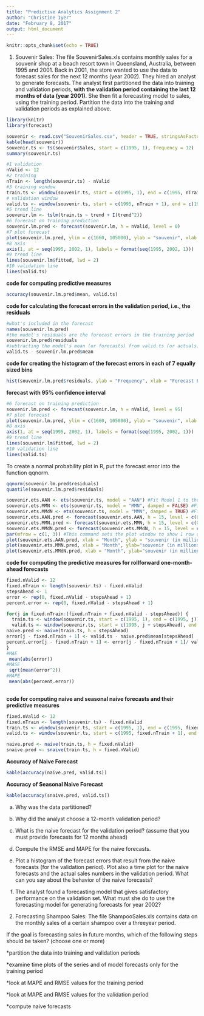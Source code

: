 ```yaml
---
title: "Predictive Analytics Assignment 2"
author: "Christine Iyer"
date: "February 8, 2017"
output: html_document
---
```


```r
knitr::opts_chunk$set(echo = TRUE)
```

1. Souvenir Sales: The file SouvenirSales.xls contains monthly sales for a souvenir shop at a beach resort town in Queensland, Australia, between 1995 and 2001. Back in 2001, the store wanted to use the data to forecast sales for the next 12 months (year 2002). They hired an analyst to generate forecasts. The analyst first partitioned the data into training and validation periods, **with the validation period containing the last 12 months of data (year 2001)**. She then fit a forecasting model to sales, using the training period. Partition the data into the training and validation periods as explained above. 

```r
library(knitr)
library(forecast)
```

```r
souvenir <- read.csv("SouvenirSales.csv", header = TRUE, stringsAsFactors = FALSE)
kable(head(souvenir))
souvenir.ts <- ts(souvenir$Sales, start = c(1995, 1), frequency = 12)
summary(souvenir.ts)
```

```r
#1 validation
nValid <- 12 
#2 training
nTrain <- length(souvenir.ts) - nValid 
#3 training window
train.ts <- window(souvenir.ts, start = c(1995, 1), end = c(1995, nTrain)) 
# validation window
valid.ts <- window(souvenir.ts, start = c(1995, nTrain + 1), end = c(1995, nTrain + nValid)) 
#5 trend line
souvenir.lm <- tslm(train.ts ~ trend + I(trend^2)) 
#6 forecast on training prediction
souvenir.lm.pred <- forecast(souvenir.lm, h = nValid, level = 0)
#7 plot forecast
plot(souvenir.lm.pred, ylim = c(1660, 105000), ylab = "souvenir", xlab = "Time", bty = "l", xaxt = "n", xlim = c(1995,2002.25), main ="", flty = 2)
#8 axis
axis(1, at = seq(1995, 2002, 1), labels = format(seq(1995, 2002, 1)))
#9 trend line
lines(souvenir.lm$fitted, lwd = 2)
#10 validation line
lines(valid.ts)
```

**code for computing predictive measures**

```r
accuracy(souvenir.lm.pred$mean, valid.ts)
```

**code for calculating the forecast errors in the validation period, i.e., the residuals**

```r
#what's included in the forecast
names(souvenir.lm.pred) 
#the model's residuals are the forecast errors in the training period
souvenir.lm.pred$residuals 
#subtracting the model's mean (or forecasts) from valid.ts (or actuals) in the validation period gives the forecast errors in the validation period
valid.ts - souvenir.lm.pred$mean
```


**code for creating the histogram of the forecast errors in each of 7 equally sized bins**
```r
hist(souvenir.lm.pred$residuals, ylab = "Frequency", xlab = "Forecast Error", bty = "l", main ="") 
```

**forecast with 95% confidence interval**

```r
#6 forecast on training prediction
souvenir.lm.pred <- forecast(souvenir.lm, h = nValid, level = 95)
#7 plot forecast
plot(souvenir.lm.pred, ylim = c(1660, 105000), ylab = "souvenir", xlab = "Time", bty = "l", xaxt = "n", xlim = c(1995,2002.25), main ="", flty = 2)
#8 axis
axis(1, at = seq(1995, 2002, 1), labels = format(seq(1995, 2002, 1)))
#9 trend line
lines(souvenir.lm$fitted, lwd = 2)
#10 validation line
lines(valid.ts)
```

To create a normal probability plot in R, put the forecast error into the function qqnorm.

```r
qqnorm(souvenir.lm.pred$residuals)
quantile(souvenir.lm.pred$residuals)
```

```r
souvenir.ets.AAN <- ets(souvenir.ts, model = "AAN") #Fit Model 1 to the time series. 
souvenir.ets.MMN <- ets(souvenir.ts, model = "MMN", damped = FALSE) #Fit Model 2. 
souvenir.ets.MMdN <- ets(souvenir.ts, model = "MMN", damped = TRUE) #Fit Model 3. 
souvenir.ets.AAN.pred <- forecast(souvenir.ets.AAN, h = 15, level = c(0.2, 0.4, 0.6, 0.8)) 
souvenir.ets.MMN.pred <- forecast(souvenir.ets.MMN, h = 15, level = c(0.2, 0.4, 0.6, 0.8)) 
souvenir.ets.MMdN.pred <- forecast(souvenir.ets.MMdN, h = 15, level = c(0.2, 0.4, 0.6, 0.8)) 
par(mfrow = c(1, 3)) #This command sets the plot window to show 1 row of 3 plots. 
plot(souvenir.ets.AAN.pred, xlab = "Month", ylab = "souvenir (in millions)", ylim = c(1660, 105000)) 
plot(souvenir.ets.MMN.pred, xlab = "Month", ylab="souvenir (in millions)", ylim = c(1660, 105000)) 
plot(souvenir.ets.MMdN.pred, xlab = "Month", ylab="souvenir (in millions)", ylim = c(1660, 105000))
```

     

**code for computing the predictive measures for rollforward one-month-ahead forecasts**

```r
fixed.nValid <- 12
fixed.nTrain <- length(souvenir.ts) - fixed.nValid
stepsAhead <- 1
error <- rep(0, fixed.nValid - stepsAhead + 1)
percent.error <- rep(0, fixed.nValid - stepsAhead + 1)

for(j in fixed.nTrain:(fixed.nTrain + fixed.nValid - stepsAhead)) { 
  train.ts <- window(souvenir.ts, start = c(1995, 1), end = c(1995, j))
  valid.ts <- window(souvenir.ts, start = c(1995, j + stepsAhead), end = c(1995, j + stepsAhead)) 
naive.pred <- naive(train.ts, h = stepsAhead)   
error[j - fixed.nTrain + 1] <- valid.ts - naive.pred$mean[stepsAhead]
percent.error[j - fixed.nTrain + 1] <- error[j - fixed.nTrain + 1]/ valid.ts 
}
#MAE
 mean(abs(error))
#MASE 
 sqrt(mean(error^2))
#MAPE 
 mean(abs(percent.error))
  
```


**code for computing naive and seasonal naive forecasts and their predictive measures**

```r
fixed.nValid <- 12 
fixed.nTrain <- length(souvenir.ts) - fixed.nValid
train.ts <- window(souvenir.ts, start = c(1995, 1), end = c(1995, fixed.nTrain)) 
valid.ts <- window(souvenir.ts, start = c(1995, fixed.nTrain + 1), end = c(1995, fixed.nTrain + fixed.nValid)) 
```

```r
naive.pred <- naive(train.ts, h = fixed.nValid)
snaive.pred <- snaive(train.ts, h = fixed.nValid)
```

**Accuracy of Naive Forecast**

```r
kable(accuracy(naive.pred, valid.ts)) 
```

**Accuracy of Seasonal Naive Forecast**

```r
kable(accuracy(snaive.pred, valid.ts))
```


(a) Why was the data partitioned? 

(b) Why did the analyst choose a 12-month validation period? 

(c) What is the naive forecast for the validation period? (assume that you must provide forecasts for 12 months ahead) 

(d) Compute the RMSE and MAPE for the naive forecasts. 

(e) Plot a histogram of the forecast errors that result from the naive forecasts (for the validation period). Plot also a time plot for the naive forecasts and the actual sales numbers in the validation period. What can you say about the behavior of the naive forecasts? 

(f) The analyst found a forecasting model that gives satisfactory performance on the validation set. What must she do to use the forecasting model for generating forecasts for year 2002? 

2. Forecasting Shampoo Sales: The file ShampooSales.xls contains data on the monthly sales of a certain shampoo over a threeyear period.

If the goal is forecasting sales in future months, which of the following steps should be taken? (choose one or more) 

*partition the data into training and validation periods 

*examine time plots of the series and of model forecasts only for the training period

*look at MAPE and RMSE values for the training period 

*look at MAPE and RMSE values for the validation period 

*compute naive forecasts

